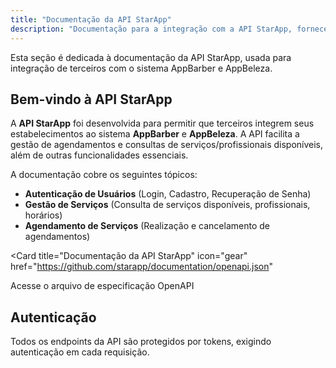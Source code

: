 ```yaml
---
title: "Documentação da API StarApp"
description: "Documentação para a integração com a API StarApp, fornecendo funcionalidades essenciais de agendamento e gestão para estabelecimentos."
---
```


<Note>
  Esta seção é dedicada à documentação da API StarApp, usada para integração de terceiros com o sistema AppBarber e AppBeleza.
</Note>

## Bem-vindo à API StarApp

A **API StarApp** foi desenvolvida para permitir que terceiros integrem seus estabelecimentos ao sistema **AppBarber** e **AppBeleza**. A API facilita a gestão de agendamentos e consultas de serviços/profissionais disponíveis, além de outras funcionalidades essenciais.

A documentação cobre os seguintes tópicos:

- **Autenticação de Usuários** (Login, Cadastro, Recuperação de Senha)
- **Gestão de Serviços** (Consulta de serviços disponíveis, profissionais, horários)
- **Agendamento de Serviços** (Realização e cancelamento de agendamentos)

<Card
  title="Documentação da API StarApp"
  icon="gear"
  href="https://github.com/starapp/documentation/openapi.json"
>
  Acesse o arquivo de especificação OpenAPI
</Card>

## Autenticação

Todos os endpoints da API são protegidos por tokens, exigindo autenticação em cada requisição.

